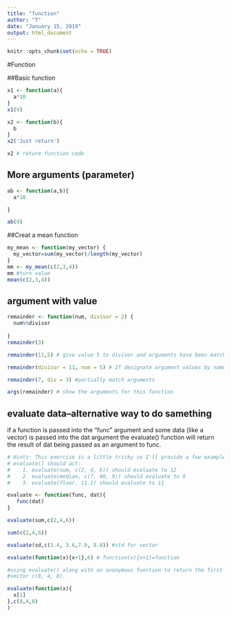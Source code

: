 ```yaml
---
title: "function"
author: "T"
date: "January 15, 2019"
output: html_document
---
```


```r
knitr::opts_chunk$set(echo = TRUE)
```

#Function

##Basic function
```r
x1 <- function(a){
  a*10
}
x1(9)

x2 <- function(b){
  b
}
x2('Just return')

x2 # reture function code
```

## More arguments (parameter)

```r
ab <- function(a,b){
  a*10

} 

ab(9)
```

##Creat a mean function

```r

my_mean <- function(my_vector) {
  my_vector=sum(my_vector)/length(my_vector) 
}
mm <- my_mean(c(2,3,4))
mm #turn value
mean(c(2,3,4))
```
## argument with value

```r
remainder <- function(num, divisor = 2) {
  num%%divisor
   
}
remainder(3)

remainder(11,5) # give value 5 to divisor and arguments have been matched

remainder(divisor = 11, num = 5) # If designate argument values by name, the ordering of the argument will not that impoart

remainder(7, div = 3) #partially match arguments

args(remainder) # show the arguments for this function 

```
## evaluate data--alternative way to do samething 

if a function is passed into the
"func" argument and some data (like a vector) is passed into the dat argument
the evaluate() function will return the result of dat being passed as an
argument to func.\

```r


# Hints: This exercise is a little tricky so I'll provide a few example of how
# evaluate() should act:
#    1. evaluate(sum, c(2, 4, 6)) should evaluate to 12
#    2. evaluate(median, c(7, 40, 9)) should evaluate to 9
#    3. evaluate(floor, 11.1) should evaluate to 11

evaluate <- function(func, dat){
   func(dat)
}

evaluate(sum,c(2,4,6))

sum(c(2,4,6))

evaluate(sd,c(1.4, 3.6,7.9, 8.8)) #std for vector

evaluate(function(x){x+1},6) # function(x){x+1}=function

#using evaluate() along with an anonymous function to return the first element of the
#vector c(8, 4, 0).

evaluate(function(x){
  x[1]
},c(8,4,0)
)      

```

